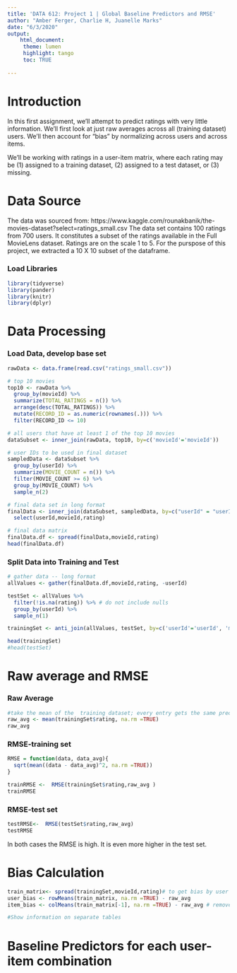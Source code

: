 ```yaml
---
title: 'DATA 612: Project 1 | Global Baseline Predictors and RMSE'
author: "Amber Ferger, Charlie H, Juanelle Marks" 
date: "6/3/2020"
output: 
    html_document:
     theme: lumen
     highlight: tango
     toc: TRUE
    
---
```


# Introduction

In this first assignment, we’ll attempt to predict ratings with very little information. We’ll first look at just raw averages across all (training dataset) users. We’ll then account for “bias” by normalizing across users and across items.  
  
We'll be working with ratings in a user-item matrix, where each rating may be (1) assigned to a training dataset, (2) assigned to a test dataset, or (3) missing.

# Data Source
The data was sourced from: https://www.kaggle.com/rounakbanik/the-movies-dataset?select=ratings_small.csv
The data set contains 100 ratings from 700 users. It constitutes  a subset of the ratings available in the Full MovieLens dataset. Ratings are on the scale 1 to 5. For the purspose of this project, we extracted a 10 X 10 subset of the dataframe.



### Load Libraries
```r
library(tidyverse)
library(pander)
library(knitr)
library(dplyr)

```


# Data Processing

### Load Data, develop base set
```r

rawData <- data.frame(read.csv("ratings_small.csv"))

# top 10 movies
top10 <- rawData %>%
  group_by(movieId) %>%
  summarize(TOTAL_RATINGS = n()) %>%
  arrange(desc(TOTAL_RATINGS)) %>%
  mutate(RECORD_ID = as.numeric(rownames(.))) %>%
  filter(RECORD_ID <= 10)

# all users that have at least 1 of the top 10 movies
dataSubset <- inner_join(rawData, top10, by=c('movieId'='movieId'))

# user IDs to be used in final dataset
sampledData <- dataSubset %>%
  group_by(userId) %>%
  summarize(MOVIE_COUNT = n()) %>%
  filter(MOVIE_COUNT >= 6) %>%
  group_by(MOVIE_COUNT) %>% 
  sample_n(2)

# final data set in long format
finalData <- inner_join(dataSubset, sampledData, by=c("userId" = "userId")) %>%
  select(userId,movieId,rating)

# final data matrix
finalData.df <- spread(finalData,movieId,rating)
head(finalData.df)

```

### Split Data into Training and Test

```r

# gather data -- long format
allValues <- gather(finalData.df,movieId,rating, -userId)

testSet <- allValues %>%
  filter(!is.na(rating)) %>% # do not include nulls
  group_by(userId) %>%
  sample_n(1)

trainingSet <- anti_join(allValues, testSet, by=c('userId'='userId', 'movieId'='movieId')) 

head(trainingSet)
#head(testSet)

```

# Raw average and RMSE

### Raw Average
```r
#take the mean of the  training dataset; every entry gets the same prediction
raw_avg <- mean(trainingSet$rating, na.rm =TRUE)
raw_avg
```

### RMSE-training set
```r
RMSE = function(data, data_avg){ 
  sqrt(mean((data - data_avg)^2, na.rm =TRUE)) 
}

trainRMSE <-  RMSE(trainingSet$rating,raw_avg )
trainRMSE
```

### RMSE-test set
```r
testRMSE<-  RMSE(testSet$rating,raw_avg)
testRMSE
```

In both cases the RMSE is high. It is even more higher in the test set.

# Bias Calculation

```r
train_matrix<- spread(trainingSet,movieId,rating)# to get bias by user and item in the tainning set
user_bias <- rowMeans(train_matrix, na.rm =TRUE) - raw_avg
item_bias <- colMeans(train_matrix[-1], na.rm =TRUE) - raw_avg # remove first column with user id

#Show information on separate tables
```


# Baseline Predictors for each user-item combination


